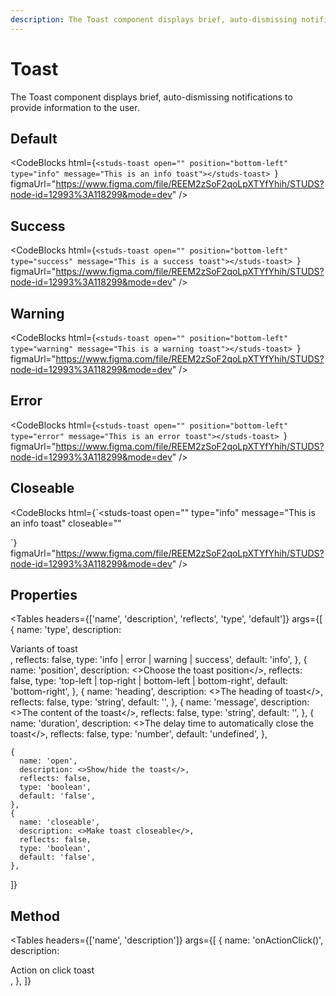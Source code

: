 ```yaml
---
description: The Toast component displays brief, auto-dismissing notifications to provide information to the user.
---
```


# Toast

<HeaderComponent
  htmlTag="studs-toast"
  jsxTag="StudsToast"
  version="Since 2.0"
  status="Unstable"
  urlGithub="overlays/toast.ts"
  urlStrbook="studs-overlays-toasts--docs"
/>

The Toast component displays brief, auto-dismissing notifications to provide information to the user.

## Default

<ResizerFeatures>
  <studs-toast
    open=""
    position="bottom-left"
    type="info"
    message="This is an info toast"
  ></studs-toast>
</ResizerFeatures>

<CodeBlocks
  html={`<studs-toast open="" position="bottom-left" type="info" message="This is an info toast"></studs-toast>
`}
  figmaUrl="https://www.figma.com/file/REEM2zSoF2qoLpXTYfYhih/STUDS?node-id=12993%3A118299&mode=dev"
/>

## Success

<ResizerFeatures>
  <studs-toast
    open=""
    position="bottom-left"
    type="success"
    message="This is a success toast"
  ></studs-toast>
</ResizerFeatures>

<CodeBlocks
  html={`<studs-toast open="" position="bottom-left" type="success" message="This is a success toast"></studs-toast>
`}
  figmaUrl="https://www.figma.com/file/REEM2zSoF2qoLpXTYfYhih/STUDS?node-id=12993%3A118299&mode=dev"
/>

## Warning

<ResizerFeatures>
  <studs-toast
    open=""
    position="bottom-left"
    type="warning"
    message="This is a warning toast"
  ></studs-toast>
</ResizerFeatures>

<CodeBlocks
  html={`<studs-toast open="" position="bottom-left" type="warning" message="This is a warning toast"></studs-toast>
`}
  figmaUrl="https://www.figma.com/file/REEM2zSoF2qoLpXTYfYhih/STUDS?node-id=12993%3A118299&mode=dev"
/>

## Error

<ResizerFeatures>
  <studs-toast
    open=""
    position="bottom-left"
    type="error"
    message="This is an error toast"
  ></studs-toast>
</ResizerFeatures>

<CodeBlocks
  html={`<studs-toast open="" position="bottom-left" type="error" message="This is an error toast"></studs-toast>
`}
  figmaUrl="https://www.figma.com/file/REEM2zSoF2qoLpXTYfYhih/STUDS?node-id=12993%3A118299&mode=dev"
/>

## Closeable

<ResizerFeatures>
  <studs-toast
    open=""
    type="info"
    message="This is an info toast"
    closeable=""
  ></studs-toast>
</ResizerFeatures>

<CodeBlocks
  html={`<studs-toast
    open=""
    type="info"
    message="This is an info toast"
    closeable=""
  ></studs-toast>
`}
  figmaUrl="https://www.figma.com/file/REEM2zSoF2qoLpXTYfYhih/STUDS?node-id=12993%3A118299&mode=dev"
/>

## Properties

<Tables
  headers={['name', 'description', 'reflects', 'type', 'default']}
  args={[
    {
      name: 'type',
      description: <div>Variants of toast</div>,
      reflects: false,
      type: 'info | error | warning | success',
      default: 'info',
    },
    {
      name: 'position',
      description: <>Choose the toast position</>,
      reflects: false,
      type: 'top-left | top-right | bottom-left | bottom-right',
      default: 'bottom-right',
    },
    {
      name: 'heading',
      description: <>The heading of toast</>,
      reflects: false,
      type: 'string',
      default: '',
    },
    {
      name: 'message',
      description: <>The content of the toast</>,
      reflects: false,
      type: 'string',
      default: '',
    },
    {
      name: 'duration',
      description: <>The delay time to automatically close the toast</>,
      reflects: false,
      type: 'number',
      default: 'undefined',
    },
    
    {
      name: 'open',
      description: <>Show/hide the toast</>,
      reflects: false,
      type: 'boolean',
      default: 'false',
    },
    {
      name: 'closeable',
      description: <>Make toast closeable</>,
      reflects: false,
      type: 'boolean',
      default: 'false',
    },
  ]}
></Tables>

## Method

<Tables
  headers={['name', 'description']}
  args={[
    {
      name: 'onActionClick()',
      description: <div>Action on click toast</div>,
    },
  ]}
></Tables>
